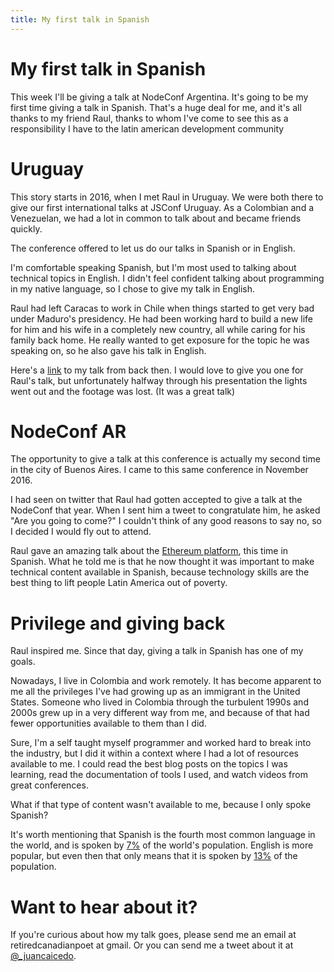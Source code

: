 ```yaml
---
title: My first talk in Spanish
---
```

# My first talk in Spanish
This week I'll be giving a talk at NodeConf Argentina. It's going to be my first
time giving a talk in Spanish. That's a huge deal for me, and it's all thanks to
my friend Raul, thanks to whom I've come to see this as a responsibility I have
to the latin american development community
# Uruguay
This story starts in 2016, when I met Raul in Uruguay. We were both there to
give our first international talks at JSConf Uruguay. As a Colombian and a
Venezuelan, we had a lot in common to talk about and became friends quickly.

The conference offered to let us do our talks in Spanish or in English.

I'm comfortable speaking Spanish, but I'm most used to talking about technical
topics in English. I didn't feel confident talking about programming in my
native language, so I chose to give my talk in English.

Raul had left Caracas to work in Chile when things started to get very bad under
Maduro's presidency. He had been working hard to build a new life for him and
his wife in a completely new country, all while caring for his family back home.
He really wanted to get exposure for the topic he was speaking on, so he also
gave his talk in English.

Here's a [link]() to my talk from back then. I would love to give you one for
Raul's talk, but unfortunately halfway through his presentation the lights went
out and the footage was lost. (It was a great talk)
# NodeConf AR
The opportunity to give a talk at this conference is actually my second time in
the city of Buenos Aires. I came to this same conference in November 2016.

I had seen on twitter that Raul had gotten accepted to give a talk at the
NodeConf that year. When I sent him a tweet to congratulate him, he asked "Are
you going to come?" I couldn't think of any good reasons to say no, so I decided
I would fly out to attend.

Raul gave an amazing talk about the [Ethereum platform](), this time in Spanish.
What he told me is that he now thought it was important to make technical
content available in Spanish, because technology skills are the best thing to
lift people Latin America out of poverty.
# Privilege and giving back
Raul inspired me. Since that day, giving a talk in Spanish has one of my goals.

Nowadays, I live in Colombia and work remotely. It has become apparent to me all
the privileges I've had growing up as an immigrant in the United States. Someone
who lived in Colombia through the turbulent 1990s and 2000s grew up in a very
different way from me, and because of that had fewer opportunities available to
them than I did.

Sure, I'm a self taught myself programmer and worked hard to break into the
industry, but I did it within a context where I had a lot of resources available
to me. I could read the best blog posts on the topics I was learning, read the
documentation of tools I used, and watch videos from great conferences.

What if that type of content wasn't available to me, because I only spoke Spanish?

It's worth mentioning that Spanish is the fourth most common language in the world,
and is spoken by [7%](https://www.fluentin3months.com/most-spoken-languages/) of
the world's population. English is more popular, but even then that only means
that it is spoken by
[13%](https://www.fluentin3months.com/most-spoken-languages/) of the population.

# Want to hear about it?
If you're curious about how my talk goes, please send me an email at
retiredcanadianpoet at gmail. Or you can send me a tweet about it at
[@_juancaicedo](https://twitter.com/_juancaicedo/).
